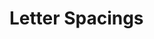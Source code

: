 



<Meta
  title="Real System/Theming/Tokens/Letter Spacings"
  parameters={makeMdxParameters()}
/>

# Letter Spacings

<ThemeProvider>
  <TokenSearch scale="letterSpacings" />
</ThemeProvider>

